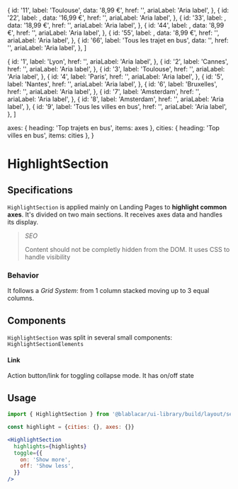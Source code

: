 

  {
    id: '11',
    label: 'Toulouse',
    data: '8,99 €',
    href: '',
    ariaLabel: 'Aria label',
  },
  {
    id: '22',
    label: <RideAxis from="Grenoble" to="Aéroport Lyon-Saint Exupéry" />,
    data: '16,99 €',
    href: '',
    ariaLabel: 'Aria label',
  },
  {
    id: '33',
    label: <RideAxis from="Bus Paris" to="Lille" />,
    data: '18,99 €',
    href: '',
    ariaLabel: 'Aria label',
  },
  {
    id: '44',
    label: <RideAxis from="Aéroport Lyon-Saint Exupéry" to="Lyon" />,
    data: '8,99 €',
    href: '',
    ariaLabel: 'Aria label',
  },
  {
    id: '55',
    label: <RideAxis from="Aéroport Lyon-Saint Exupéry" to="Cannes" />,
    data: '8,99 €',
    href: '',
    ariaLabel: 'Aria label',
  },
  {
    id: '66',
    label: 'Tous les trajet en bus',
    data: '',
    href: '',
    ariaLabel: 'Aria label',
  },
]

  {
    id: '1',
    label: 'Lyon',
    href: '',
    ariaLabel: 'Aria label',
  },
  {
    id: '2',
    label: 'Cannes',
    href: '',
    ariaLabel: 'Aria label',
  },
  {
    id: '3',
    label: 'Toulouse',
    href: '',
    ariaLabel: 'Aria label',
  },
  {
    id: '4',
    label: 'Paris',
    href: '',
    ariaLabel: 'Aria label',
  },
  {
    id: '5',
    label: 'Nantes',
    href: '',
    ariaLabel: 'Aria label',
  },
  {
    id: '6',
    label: 'Bruxelles',
    href: '',
    ariaLabel: 'Aria label',
  },
  {
    id: '7',
    label: 'Amsterdam',
    href: '',
    ariaLabel: 'Aria label',
  },
  {
    id: '8',
    label: 'Amsterdam',
    href: '',
    ariaLabel: 'Aria label',
  },
  {
    id: '9',
    label: 'Tous les villes en bus',
    href: '',
    ariaLabel: 'Aria label',
  },
]

  axes: { heading: 'Top trajets en bus', items: axes },
  cities: { heading: 'Top villes en bus', items: cities },
}

<Meta title="Sections/HighlightSection" />

# HighlightSection

<Canvas>
  <Story name="Default">
    <HighlightSection
      highlights={highlights}
      toggle={{
        on: 'Show more',
        off: 'Show less',
      }}
    />
  </Story>
</Canvas>

## Specifications

`HighlightSection` is applied mainly on Landing Pages to **highlight common axes**.
It's divided on two main sections. It receives axes data and handles its display.

> _SEO_
>
> Content should not be completly hidden from the DOM. It uses CSS to handle visibility

### Behavior

It follows a _Grid System_: from 1 column stacked moving up to 3 equal columns.

## Components

`HighlightSection` was split in several small components: `HighlightSectionElements`

#### Link

Action button/link for toggling collapse mode. It has on/off state

## Usage

```jsx
import { HighlightSection } from '@blablacar/ui-library/build/layout/section/highlightSection'

const highlight = {cities: {}, axes: {}}

<HighlightSection
  highlights={highlights}
  toggle={{
    on: 'Show more',
    off: 'Show less',
  }}
/>
```

<ArgsTable of={HighlightSection} />
